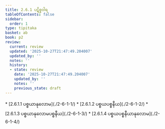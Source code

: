 ```yaml
---
title: 2.6.1 ပဋိစ္စဝါရ
tableOfContents: false
sidebar:
  order: 1
type: tipitaka
basket: ab
book: p2
review:
  current: review
  updated: '2025-10-27T21:47:49.204007'
  updated_by: ''
  notes: ''
  history:
  - state: review
    date: '2025-10-27T21:47:49.204007'
    updated_by: ''
    notes: ''
    previous_state: draft
---
```



<ReviewStatus review={frontmatter.review} showDetails={true} />

<HypothesisAnnotation frontmatter={frontmatter} />

<DynamicBreadcrumb />



<TableOfContents book="p2" section="2.6.1">
* [2.6.1.1 ပစ္စယာနုလောမ](./2-6-1-1/)
* [2.6.1.2 ပစ္စယပစ္စနီယ](./2-6-1-2/)
* [2.6.1.3 ပစ္စယာနုလောမပစ္စနီယ](./2-6-1-3/)
* [2.6.1.4 ပစ္စယပစ္စနီယာနုလောမ](./2-6-1-4/)
</TableOfContents>